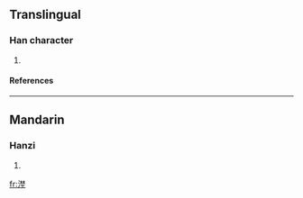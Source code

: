 ==Translingual==
===Han character===
{{Han char|rn=85|rad=水|as=11|sn=14|four=3411<sub>4</sub>|canj=水木木土 (EDDG)}}
# {{defn|Han|sort=水11}}
====References====
{{Han ref|kx=0646.080|dkj=18144|hdz=31716.050|uh=6F1C|ud=28444|bh=E2B2|bd=58034}}

----
==Mandarin==
===Hanzi===
{{cmn-hanzi|pin=[[yě]] (ye3)|wg=yeh<sup>3</sup>}}
# {{defn|Mandarin}}

[[fr:漜]]